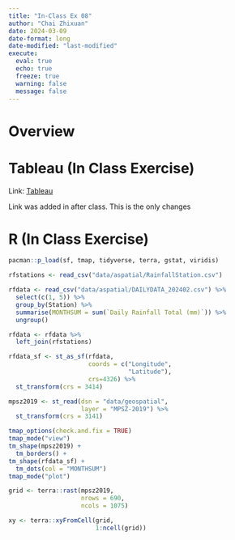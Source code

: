 ```yaml
---
title: "In-Class Ex 08"
author: "Chai Zhixuan"
date: 2024-03-09
date-format: long
date-modified: "last-modified"
execute: 
  eval: true
  echo: true
  freeze: true
  warning: false
  message: false
---
```


# **Overview**

# Tableau (In Class Exercise)

Link: [Tableau](https://public.tableau.com/app/profile/zhixuan.chai/viz/in-class-exercise08/Dashboard1?publish=yes)

::: callout-note
Link was added in after class. This is the only changes
:::

# R (In Class Exercise)

```r
pacman::p_load(sf, tmap, tidyverse, terra, gstat, viridis)
```

```r
rfstations <- read_csv("data/aspatial/RainfallStation.csv")
```

```r
rfdata <- read_csv("data/aspatial/DAILYDATA_202402.csv") %>%
  select(c(1, 5)) %>%
  group_by(Station) %>%
  summarise(MONTHSUM = sum(`Daily Rainfall Total (mm)`)) %>%
  ungroup()

```

```r
rfdata <- rfdata %>%
  left_join(rfstations)
```

```r
rfdata_sf <- st_as_sf(rfdata, 
                      coords = c("Longitude",
                                 "Latitude"),
                      crs=4326) %>%
  st_transform(crs = 3414)
```

```r
mpsz2019 <- st_read(dsn = "data/geospatial",
                    layer = "MPSZ-2019") %>%
  st_transform(crs = 3141)
```

```r
tmap_options(check.and.fix = TRUE)
tmap_mode("view")
tm_shape(mpsz2019) +
  tm_borders() +
tm_shape(rfdata_sf) +
  tm_dots(col = "MONTHSUM")
tmap_mode("plot")

```

```r
grid <- terra::rast(mpsz2019,
                    nrows = 690,
                    ncols = 1075)

xy <- terra::xyFromCell(grid,
                        1:ncell(grid))
```

